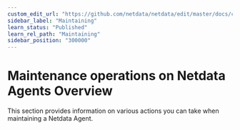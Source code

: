 ```yaml
---
custom_edit_url: "https://github.com/netdata/netdata/edit/master/docs/category-overview-pages/maintenance-operations-on-netdata-agents.md"
sidebar_label: "Maintaining"
learn_status: "Published"
learn_rel_path: "Maintaining"
sidebar_position: "300000"
---
```

# Maintenance operations on Netdata Agents Overview

This section provides information on various actions you can take when maintaining a Netdata Agent.
